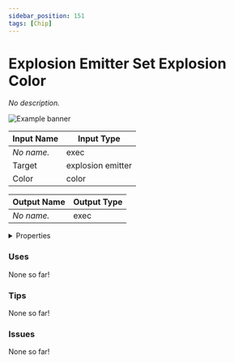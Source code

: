 ```yaml
---
sidebar_position: 151
tags: [Chip]
---
```


# Explosion Emitter Set Explosion Color

*No description.*



![Example banner](./assets/a3211c4f-9924-4a9a-afea-ab48f37bbc67.svg)

| Input Name | Input Type |
|-----------|-----------|
| *No name.* | exec |
| Target | explosion emitter |
| Color | color |

| Output Name | Output Type |
|-----------|-----------|
| *No name.* | exec |


<details>
  <summary>Properties</summary>
  <div>
    <div>
    <table>
      <thead>
        <tr>
          <th>Is beta required?</th>
          <th>❌</th>
        </tr>
        <tr>
          <th>Is this chip a trolling risk?</th>
          <th>❌</th>
        </tr>
        <tr>
          <th>Chip UUID</th>
          <th>a3211c4f-9924-4a9a-afea-ab48f37bbc67</th>
        </tr>
      </thead>
    </table>
    </div>
  </div>
</details>

### Uses

None so far!

### Tips

None so far!

### Issues

None so far!